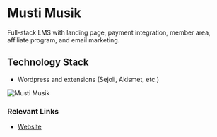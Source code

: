 # Musti Musik

Full-stack LMS with landing page, payment integration, member area, affiliate program, and email marketing.

## Technology Stack

- Wordpress and extensions (Sejoli, Akismet, etc.)

<img src="/projects/mustimusik.png" alt="Musti Musik" />

### Relevant Links

- [Website](https://mustimusik.id)
